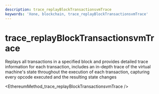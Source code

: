 ```yaml
---
description: trace_replayBlockTransactionsvmTrace
keywords: 'Xone, blockchain, trace_replayBlockTransactionsvmTrace'
---
```

# trace_replayBlockTransactionsvmTrace

Replays all transactions in a specified block and provides detailed trace information for each transaction, includes an in-depth trace of the virtual machine's state throughout the execution of each transaction, capturing every opcode executed and the resulting state changes


<EthereumMethod_trace_replayBlockTransactionsvmTrace />
